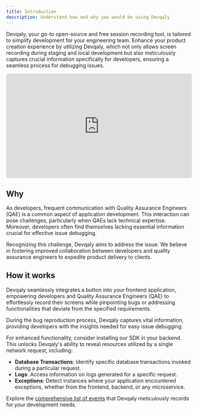 ```yaml
---
title: Introduction
description: Understand how and why you would be using Devqaly
---
```


Devqaly, your go-to open-source and free session recording tool, is tailored to simplify development for your
engineering team. Enhance your product creation experience by utilizing Devqaly, which not only allows screen
recording during staging and local development but also meticulously captures crucial information specifically
for developers, ensuring a seamless process for debugging issues.


<div class="codegena" style="position:relative;width:100%;height:0;padding-bottom:56.27198%;">
  <iframe style="position:absolute;top:0;left:0;width:100%;height:100%;border-radius:5px" width='1280' height='831' src="https://www.youtube.com/embed/jAtg5Y72Fvg?&theme=dark&autohide=2"frameborder="0"></iframe>
</div>

## Why

As developers, frequent communication with Quality Assurance Engineers (QAE) is a common aspect of application development.
This interaction can pose challenges, particularly when QAEs lack technical expertise.
Moreover, developers often find themselves lacking essential information crucial for effective issue debugging.

Recognizing this challenge, Devqaly aims to address the issue. We believe in fostering improved collaboration between
developers and quality assurance engineers to expedite product delivery to clients.

## How it works

Devqaly seamlessly integrates a button into your frontend application, empowering developers and
Quality Assurance Engineers (QAE) to effortlessly record their screens while pinpointing bugs or
addressing functionalities that deviate from the specified requirements.

During the bug reproduction process, Devqaly captures vital information, providing developers with the
insights needed for easy issue debugging.

For enhanced functionality, consider installing our SDK in your backend.
This unlocks Devqaly's ability to reveal resources utilized by a single network request, including:

- **Database Transactions**: Identify specific database transactions invoked during a particular request.
- **Logs**: Access information on logs generated for a specific request.
- **Exceptions**: Detect instances where your application encountered exceptions, whether from the frontend, backend, or any microservice.

Explore the <a href="/essentials/events/introduction/">comprehensive list of events</a> that Devqaly meticulously records for your development needs.